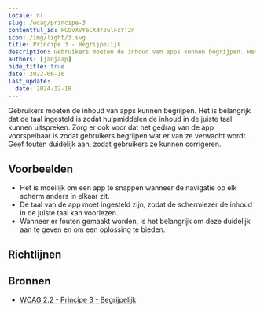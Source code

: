 ```yaml
---
locale: nl
slug: /wcag/principe-3
contentful_id: PCOvXVYeCXd7JulFxYT2n
icon: /img/light/3.svg
title: Principe 3 - Begrijpelijk
description: Gebruikers moeten de inhoud van apps kunnen begrijpen. Het is belangrijk dat de taal ingesteld is zodat hulpmiddelen de inhoud in de juiste taal kunnen uitspreken. Zorg er ook voor dat het gedrag van de app voorspelbaar is zodat gebruikers begrijpen wat er van ze verwacht wordt. Geef fouten duidelijk aan, zodat gebruikers ze kunnen corrigeren.
authors: [janjaap]
hide_title: true
date: 2022-06-16
last_update:
  date: 2024-12-18
---
```


<Hero
  title="Begrijpelijk"
  image="/img/light/3.svg"
  imageDark="/img/dark/3.svg"
  alt="WCAG 3 icon"
  prefix="Principe 3"
/>

Gebruikers moeten de inhoud van apps kunnen begrijpen. Het is belangrijk dat de taal ingesteld is zodat hulpmiddelen de inhoud in de juiste taal kunnen uitspreken. Zorg er ook voor dat het gedrag van de app voorspelbaar is zodat gebruikers begrijpen wat er van ze verwacht wordt. Geef fouten duidelijk aan, zodat gebruikers ze kunnen corrigeren.

## Voorbeelden

- Het is moeilijk om een app te snappen wanneer de navigatie op elk scherm anders in elkaar zit.
- De taal van de app moet ingesteld zijn, zodat de schermlezer de inhoud in de juiste taal kan voorlezen.
- Wanneer er fouten gemaakt worden, is het belangrijk om deze duidelijk aan te geven en om een oplossing te bieden.

## Richtlijnen

<LinkList title="Richtlijnen" isHighlighted={true}>
  <LinkListItem
    url="/nl/richtlijnen/wcag/richtlijn-3-1"
    title="Richtlijn 3.1 - Leesbaar"
    label="Leesbaar"
    description="Content must be readable, including for those using assistive technologies."
    image="/img/light/3.1.svg"
    alt="WCAG 3.1 icon"
  />
  <LinkListItem
    url="/nl/richtlijnen/wcag/richtlijn-3-2"
    title="Richtlijn 3.2 - Voorspelbaar"
    label="Voorspelbaar"
    description="It must be predictable what happens after executing an action."
    image="/img/light/3.2.svg"
    alt="WCAG 3.2 icon"
  />
  <LinkListItem
    url="/nl/richtlijnen/wcag/richtlijn-3-3"
    title="Richtlijn 3.3 - Assistentie bij invoer"
    label="Assistentie bij invoer"
    description="Include assistance when requesting input to allow everyone to input correct information."
    image="/img/light/3.3.svg"
    alt="WCAG 3.3 icon"
  />
</LinkList>

## Bronnen

- [WCAG 2.2 - Principe 3 - Begrijpelijk](https://www.w3.org/Translations/WCAG22-nl/#begrijpelijk)
